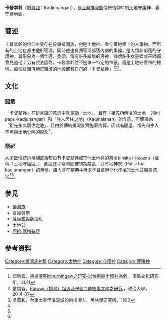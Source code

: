 '''卡督拿幹'''（[[排灣語|排灣語]]：Kadjunangan），是[[台灣|台灣]][[排灣族|排灣族]]傳統信仰中的土地守護神，看守著地面。
==簡述==
卡督拿幹的信仰主要存在於東排灣族，他是土地神、看守著地面上的人事物、而所有的土地也都由他所管理，同時他也負責管理部落內部的事務，是人類和部落的守護神，其形象為一個年邁、禿頭、留有許多鬍鬚的男神，據說許多女靈媒或巫師都曾見過他；另有說法認為，卡督拿幹並不是單一特定的神祇，而是土地守護神的總稱，每個排灣族傳統領域的地段都有自己的「卡督拿幹」<ref name="東排灣巫師purhingaw之研究">邱新雲，[http://paperupload.nttu.edu.tw/CA4BD71DBC8AB41/765d4febf466430b.pdf 東排灣巫師purhingaw之研究-以台東縣土坂村為例] {{Wayback|url=http://paperupload.nttu.edu.tw/CA4BD71DBC8AB41/765d4febf466430b.pdf |date=20201207141639 }}，南島文化研究所，2011</ref><ref name="Paiwan（排灣）祖源及遷徙口傳敘事文學之研究">童信智，[https://nccur.lib.nccu.edu.tw/bitstream/140.119/74933/1/950301.pdf Paiwan（排灣）祖源及遷徙口傳敘事文學之研究] {{Wayback|url=https://nccur.lib.nccu.edu.tw/bitstream/140.119/74933/1/950301.pdf |date=20170808050822 }}，政治大學，2014-07</ref><ref>吳燕和，台東太麻里溪流域的東排灣人，民族學研究所，1993</ref>。

==文化==
===語意===
「卡督拿幹」在排灣語的意思中就是指「土地」，且有「祖先所傳授的土地」（Sini papu-kadjunangan）和「族人居住之地」（Kaqinalanan）的含意，可解釋為「祖先永久居住之地」，且由於傳統排灣族實施室內葬，因此有房屋、祖先和生人不可與土地分隔的觀念<ref name="Paiwan（排灣）祖源及遷徙口傳敘事文學之研究"/>。
===祭祀===
大多數傳統排灣族部落都設有卡督拿幹或其他土地神的祭壇pinaka i sizazau（或稱「土地守護區」），此區在平常時間被視為禁區，只有地神祭（Palisi tua kadjunangan）的時候，族人會在祭典中祈求卡督拿幹淨化不潔的土地並賜福該地<ref name="東排灣巫師purhingaw之研究"/><ref name="Paiwan（排灣）祖源及遷徙口傳敘事文學之研究"/>。
==參見==
*[[排灣族|排灣族]]
*[[賈加勞斯|賈加勞斯]]
*[[薩烏麥與薩凜利|薩烏麥與薩凜利]]
*[[土地公|土地公]]
*[[阿給·瑪梅有伊|阿給·瑪梅有伊]]

==參考資料==
{{reflist}}

[[Category:排灣族神祇|Category:排灣族神祇]]
[[Category:大地神|Category:大地神]]
[[Category:守護神|Category:守護神]]
[[Category:豐穰神|Category:豐穰神]]
{{Myth-stub}}